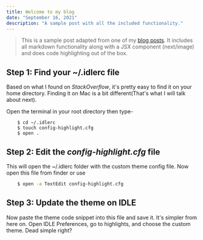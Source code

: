 ```yaml
---
title: Welcome to my blog
date: "September 16, 2021"
description: "A sample post with all the included functionality."
---
```


> This is a sample post adapted from one of my [blog posts](https://achintyajha.com/posts/idle-custom-themes/). It includes all markdown functionality along with a JSX component (next/image) and does code highlighting out of the box.


## Step 1: Find your ~/.idlerc file

Based on what I found on _StackOverflow_, it's pretty easy to find it on your home directory. Finding it on Mac is a bit different(That's what I will talk about next).

Open the terminal in your root directory then type-

```shell
    $ cd ~/.idlerc
    $ touch config-highlight.cfg
    $ open .
```

## Step 2: Edit the _config-highlight.cfg_ file

This will open the ~/.idlerc folder with the custom theme config file. Now open this file from finder or use

```bash
    $ open -a TextEdit config-highlight.cfg
```

## Step 3: Update the theme on IDLE

Now paste the theme code snippet into this file and save it. It's simpler from here on. Open IDLE Preferences, go to highlights, and choose the custom theme. Dead simple right?
